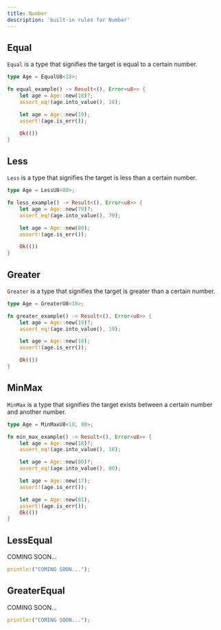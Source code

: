 ```yaml
---
title: Number
description: 'built-in rules for Number'
---
```


## Equal
`Equal` is a type that signifies the target is equal to a certain number.

```rust
type Age = EqualU8<18>;

fn equal_example() -> Result<(), Error<u8>> {
    let age = Age::new(18)?;
    assert_eq!(age.into_value(), 18);

    let age = Age::new(19);
    assert!(age.is_err());

    Ok(())
}
```

## Less
`Less` is a type that signifies the target is less than a certain number.

```rust
type Age = LessU8<80>;

fn less_example() -> Result<(), Error<u8>> {
    let age = Age::new(79)?;
    assert_eq!(age.into_value(), 79);

    let age = Age::new(80);
    assert!(age.is_err());

    Ok(())
}
```

## Greater
`Greater` is a type that signifies the target is greater than a certain number.

```rust
type Age = GreaterU8<18>;

fn greater_example() -> Result<(), Error<u8>> {
    let age = Age::new(19)?;
    assert_eq!(age.into_value(), 19);

    let age = Age::new(18);
    assert!(age.is_err());

    Ok(())
}
```

## MinMax
`MinMax` is a type that signifies the target exists between a certain number and another number.

```rust
type Age = MinMaxU8<18, 80>;

fn min_max_example() -> Result<(), Error<u8>> {
    let age = Age::new(18)?;
    assert_eq!(age.into_value(), 18);

    let age = Age::new(80)?;
    assert_eq!(age.into_value(), 80);

    let age = Age::new(17);
    assert!(age.is_err());

    let age = Age::new(81);
    assert!(age.is_err());
    Ok(())
}
```

## LessEqual
COMING SOON...
```rust
println!("COMING SOON...");
```

## GreaterEqual
COMING SOON...
```rust
println!("COMING SOON...");
```
